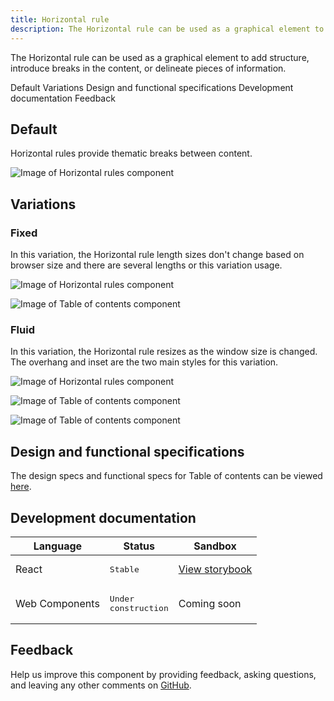 ```yaml
---
title: Horizontal rule
description: The Horizontal rule can be used as a graphical element to add structure, introduce breaks in the content, or delineate pieces of information.
---
```


<PageDescription>

The Horizontal rule can be used as a graphical element to add structure, introduce breaks in the content, or delineate pieces of information.

</PageDescription>

<AnchorLinks>

<AnchorLink>Default</AnchorLink>
<AnchorLink>Variations</AnchorLink>
<AnchorLink>Design and functional specifications</AnchorLink>
<AnchorLink>Development documentation</AnchorLink>
<AnchorLink>Feedback</AnchorLink>

</AnchorLinks>

## Default
Horizontal rules provide thematic breaks between content.

<Row>
<Column colMd={8} colLg={8}>

![Image of Horizontal rules component](../../images/component/horizontal-rule/horizontal-rule-default.jpg)

</Column>
</Row>

## Variations

### Fixed
In this variation, the Horizontal rule length sizes don't change based on browser size and there are several lengths or this variation usage.

<Row>
<Column colMd={8} colLg={8}>

![Image of Horizontal rules component](../../images/component/horizontal-rule/horizontal-rule-fixed.jpg)

</Column>
</Row>

<Title>Use case</Title>

![Image of Table of contents component](../../images/component/horizontal-rule/horizontal-rule-fixed-use-case.jpg)

### Fluid
In this variation, the Horizontal rule resizes as the window size is changed. The overhang and inset are the two main styles for this variation. 

<Row>
<Column colMd={8} colLg={8}>

![Image of Horizontal rules component](../../images/component/horizontal-rule/horizontal-rule-fluid.jpg)

</Column>
</Row>

<Title>Use case</Title>


![Image of Table of contents component](../../images/component/horizontal-rule/horizontal-rule-fluid-use-case-01.jpg)


![Image of Table of contents component](../../images/component/horizontal-rule/horizontal-rule-fluid-use-case-02.jpg)

## Design and functional specifications

The design specs and functional specs for Table of contents can be viewed <a href="https://ibm.box.com/s/ladjc15eyxg61c5wqbshggm3e4zgrnp5" target="_blank">here</a>.

## Development documentation

| Language      | Status        | Sandbox                                                                              |
| ------------- | -----------   | ------------------------------------------------------------------------             |
| React         | <div><span class="bx--tag bx--tag--green"><pre>Stable</pre></span></div>        | <a href="https://ibmdotcom-react.mybluemix.net/?path=/story/components-horizontalrule--default" target="_blank">View storybook</a>     |
| Web Components       | <div><span class="bx--tag bx--tag--cool-gray"><pre>Under construction</pre></span></div>  | Coming soon |

## Feedback

Help us improve this component by providing feedback, asking questions, and leaving any other comments on <a href="https://github.com/carbon-design-system/ibm-dotcom-library" target="_blank">GitHub</a>.
